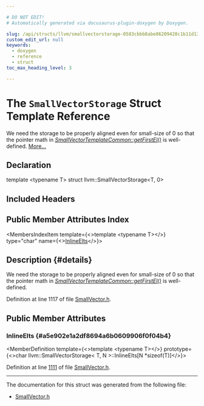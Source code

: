 ```yaml
---

# DO NOT EDIT!
# Automatically generated via docusaurus-plugin-doxygen by Doxygen.

slug: /api/structs/llvm/smallvectorstorage-0583cbbb8abe86209428c1b11d13655f
custom_edit_url: null
keywords:
  - doxygen
  - reference
  - struct
toc_max_heading_level: 3

---
```





# The `SmallVectorStorage` Struct Template Reference

<DoxygenPage pluginConfig={pluginConfig}>

We need the storage to be properly aligned even for small-size of 0 so that the pointer math in <em><a href="/docs/api/classes/llvm/smallvectortemplatecommon/#aff209a96323a14068980fd74f1fa53df">SmallVectorTemplateCommon::getFirstEl()</a></em> is well-defined. <a href="#details">More...</a>

## Declaration

<CodeBlock>template &lt;typename T&gt;
struct llvm::SmallVectorStorage&lt;T, 0&gt;</CodeBlock>

## Included Headers

<IncludesList>
<IncludesListItem
  filePath="llvm/ADT/SmallVector.h"
  permalink="/docs/api/files/include/include/llvm/include/llvm/adt/smallvector-h"
  isLocal="true" />
</IncludesList>

## Public Member Attributes Index

<MembersIndex>

<MembersIndexItem
  template={<>template &lt;typename T&gt;</>}
  type="char"
  name={<><a href="/docs/api/structs/llvm/smallvectorstorage/#a5e902e1a2df8694a6b0609906f0f04b4">InlineElts</a></>}>
</MembersIndexItem>

</MembersIndex>

## Description {#details}

We need the storage to be properly aligned even for small-size of 0 so that the pointer math in <em><a href="/docs/api/classes/llvm/smallvectortemplatecommon/#aff209a96323a14068980fd74f1fa53df">SmallVectorTemplateCommon::getFirstEl()</a></em> is well-defined.

Definition at line 1117 of file <a href="/docs/api/files/include/include/llvm/include/llvm/adt/smallvector-h">SmallVector.h</a>.

<SectionDefinition>

## Public Member Attributes

### InlineElts {#a5e902e1a2df8694a6b0609906f0f04b4}

<MemberDefinition
  template={<>template &lt;typename T&gt;</>}
  prototype={<>char llvm::SmallVectorStorage&lt; T, N &gt;::InlineElts&#91;N &#42;sizeof(T)&#93;</>}>

Definition at line <a href="/docs/api/files/include/include/llvm/include/llvm/adt/smallvector-h/#l01111">1111</a> of file <a href="/docs/api/files/include/include/llvm/include/llvm/adt/smallvector-h">SmallVector.h</a>.
</MemberDefinition>

</SectionDefinition>

<hr/>

The documentation for this struct was generated from the following file:

<ul>
<li><a href="/docs/api/files/include/include/llvm/include/llvm/adt/smallvector-h">SmallVector.h</a></li>
</ul>

</DoxygenPage>
